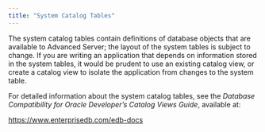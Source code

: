 ```yaml
---
title: "System Catalog Tables"
---
```


<div id="system_catalog_tables" class="registered_link"></div>

The system catalog tables contain definitions of database objects that are available to Advanced Server; the layout of the system tables is subject to change. If you are writing an application that depends on information stored in the system tables, it would be prudent to use an existing catalog view, or create a catalog view to isolate the application from changes to the system table.

For detailed information about the system catalog tables, see the *Database Compatibility for Oracle Developer’s Catalog Views Guide*, available at:

<https://www.enterprisedb.com/edb-docs>
